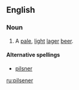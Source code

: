 ==English==

===Noun===
{{en-noun}}

# A [[pale]], [[light]] [[lager]] [[beer]].

====Alternative spellings====
* [[pilsner]]
[[ru:pilsener]]